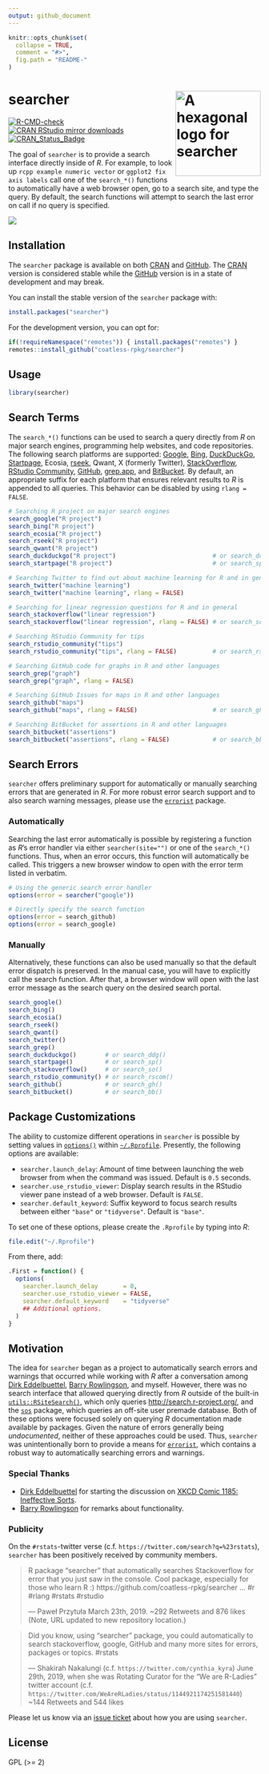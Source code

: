 ```yaml
---
output: github_document
---
```


<!-- README.md is generated from README.Rmd. Please edit that file -->

```r
knitr::opts_chunk$set(
  collapse = TRUE,
  comment = "#>",
  fig.path = "README-"
)
```

# searcher  <img src="man/figures/searcher-animated-logo.svg" width="170" align="right" alt="A hexagonal logo for searcher"/> 

<!-- badges: start -->
[![R-CMD-check](https://github.com/coatless-rpkg/searcher/actions/workflows/R-CMD-check.yaml/badge.svg)](https://github.com/coatless-rpkg/searcher/actions/workflows/R-CMD-check.yaml)
[![CRAN RStudio mirror downloads](https://cranlogs.r-pkg.org/badges/searcher)](https://www.r-pkg.org/pkg/searcher)
[![CRAN\_Status\_Badge](https://www.r-pkg.org/badges/version/searcher)](https://cran.r-project.org/package=searcher)
<!-- badges: end -->

The goal of `searcher` is to provide a search interface directly inside of _R_.
For example, to look up  `rcpp example numeric vector` 
or `ggplot2 fix axis labels` call one of the `search_*()` functions to
automatically have a web browser open, go to a search site, and type the query. 
By default, the search functions will attempt to search the last error on call 
if no query is specified.

![](https://i.imgur.com/Zq2rg6G.gif)

## Installation

The `searcher` package is available on both 
[CRAN](https://CRAN.R-project.org/package=searcher) and 
[GitHub](https://github.com/coatless-rpkg/searcher). The 
[CRAN](https://CRAN.R-project.org/package=searcher)
version is considered stable while the [GitHub](https://github.com/coatless-rpkg/searcher) 
version is in a state of development and may break. 

You can install the stable version of the `searcher` package with:

```r
install.packages("searcher")
```

For the development version, you can opt for:

```r
if(!requireNamespace("remotes")) { install.packages("remotes") }
remotes::install_github("coatless-rpkg/searcher")
```

## Usage

```r
library(searcher)
```

## Search Terms

The `search_*()` functions can be used to search a query directly from _R_ on
major search engines, programming help websites, and code repositories. The following search
platforms are supported: [Google](https://www.google.com), [Bing](https://www.bing.com/),
[DuckDuckGo](https://duckduckgo.com/), [Startpage](https://www.startpage.com/en/),
Ecosia, [rseek](https://rseek.org/), Qwant, X (formerly Twitter), [StackOverflow](https://stackoverflow.com/), 
[RStudio Community](https://community.rstudio.com/search), 
[GitHub](https://github.com/search), [grep.app](https://grep.app/), 
and [BitBucket](https://bitbucket.org/product/).
By default, an appropriate suffix for each platform that ensures relevant 
results to _R_ is appended to all queries. This behavior can be disabled by 
using `rlang = FALSE`.

```r
# Searching R project on major search engines
search_google("R project")
search_bing("R project")
search_ecosia("R project")
search_rseek("R project")
search_qwant("R project")
search_duckduckgo("R project")                           # or search_ddg(...)
search_startpage("R project")                            # or search_sp(...)

# Searching Twitter to find out about machine learning for R and in general
search_twitter("machine learning")
search_twitter("machine learning", rlang = FALSE)

# Searching for linear regression questions for R and in general
search_stackoverflow("linear regression")
search_stackoverflow("linear regression", rlang = FALSE) # or search_so(...)

# Searching RStudio Community for tips
search_rstudio_community("tips")
search_rstudio_community("tips", rlang = FALSE)          # or search_rscom(...)

# Searching GitHub code for graphs in R and other languages
search_grep("graph")
search_grep("graph", rlang = FALSE)

# Searching GitHub Issues for maps in R and other languages
search_github("maps")
search_github("maps", rlang = FALSE)                     # or search_gh(...)

# Searching BitBucket for assertions in R and other languages
search_bitbucket("assertions")
search_bitbucket("assertions", rlang = FALSE)            # or search_bb(...)
```

## Search Errors

`searcher` offers preliminary support for automatically or manually 
searching errors that are generated in _R_. For more robust error search
support and to also search warning messages, please use the
[`errorist`](https://github.com/coatless-rpkg/errorist) package.

### Automatically 

Searching the last error automatically is possible by registering a function
as _R_'s error handler via either `searcher(site="")` or one of the `search_*()`
functions.  Thus, when an error occurs, this function will automatically be called. This 
triggers a new browser window to open with the error term listed in verbatim.

```r
# Using the generic search error handler
options(error = searcher("google"))

# Directly specify the search function
options(error = search_github)
options(error = search_google)
```

### Manually

Alternatively, these functions can also be used manually so that the default
error dispatch is preserved. In the manual case, you will have to explicitly
call the search function. After that, a browser window will open with
the last error message as the search query on the desired search portal.

```r
search_google()
search_bing()
search_ecosia()
search_rseek()
search_qwant()
search_twitter()
search_grep()
search_duckduckgo()        # or search_ddg()
search_startpage()         # or search_sp()
search_stackoverflow()     # or search_so()
search_rstudio_community() # or search_rscom()
search_github()            # or search_gh()
search_bitbucket()         # or search_bb()
```

## Package Customizations

The ability to customize different operations in `searcher` is possible by
setting values in [`options()`](https://stat.ethz.ch/R-manual/R-patched/RHOME/library/base/html/options.html)
within [`~/.Rprofile`](https://stat.ethz.ch/R-manual/R-patched/library/base/html/Startup.html).
Presently, the following options are available:

- `searcher.launch_delay`: Amount of time between launching the web browser
  from when the command was issued. Default is `0.5` seconds.
- `searcher.use_rstudio_viewer`: Display search results in the RStudio
   viewer pane instead of a web browser. Default is `FALSE`.
- `searcher.default_keyword`: Suffix keyword to focus search results
  between either `"base"` or `"tidyverse"`. Default is `"base"`.

To set one of these options, please create the `.Rprofile` by typing into _R_:

```r
file.edit("~/.Rprofile")
```

From there, add:

```r
.First = function() {
  options(
    searcher.launch_delay       = 0,
    searcher.use_rstudio_viewer = FALSE,
    searcher.default_keyword    = "tidyverse"
    ## Additional options.
  )
}
```

## Motivation

The idea for `searcher` began as a project to automatically search errors and
warnings that occurred while working with _R_ after a conversation 
among [Dirk Eddelbuettel](http://dirk.eddelbuettel.com), 
[Barry Rowlingson](http://barry.rowlingson.com), and myself. However, there was 
no search interface that allowed querying directly from _R_ outside of the built-in [`utils::RSiteSearch()`](https://stat.ethz.ch/R-manual/R-devel/library/utils/html/RSiteSearch.html),
which only queries <http://search.r-project.org/>, and the
[`sos`](https://cran.r-project.org/package=sos) 
package, which queries an off-site user premade database. Both of these options
were focused solely on querying _R_ documentation made available by packages.
Given the nature of errors generally being _undocumented_, neither of these
approaches could be used. Thus, `searcher` was unintentionally born to
provide a means for [`errorist`](https://github.com/coatless-rpkg/errorist), which
contains a robust way to automatically searching errors and warnings.

### Special Thanks

- [Dirk Eddelbuettel](http://dirk.eddelbuettel.com) for starting the discussion
  on [XKCD Comic 1185: Ineffective Sorts](https://xkcd.com/1185/).
- [Barry Rowlingson](http://barry.rowlingson.com) for remarks about functionality.

### Publicity

On the `#rstats`-twitter verse (c.f. `https://twitter.com/search?q=%23rstats`), `searcher` has been positively received by
community members.

> R package "searcher" that automatically searches Stackoverflow for error that
> you just saw in the console. Cool package, especially for those who learn R :)
> https://github.com/coatless-rpkg/searcher ... #r #rlang #rstats #rstudio
>
> --- Paweł Przytuła 
> March 23th, 2019. ~292 Retweets and 876 likes (Note, URL updated to new repository location.)

> Did you know, using "searcher" package, you could automatically to
> search stackoverflow, google, GitHub and many more sites for errors,
> packages or topics. #rstats
>
> --- Shakirah Nakalungi (c.f. `https://twitter.com/cynthia_kyra`) June 29th, 2019, when she was Rotating Curator for the "We are R-Ladies" twitter account (c.f. `https://twitter.com/WeAreRLadies/status/1144921174251581440`)
> ~144 Retweets and 544 likes

Please let us know via an [issue ticket](https://github.com/coatless-rpkg/searcher/issues/new)
about how you are using `searcher`.

## License

GPL (>= 2)

